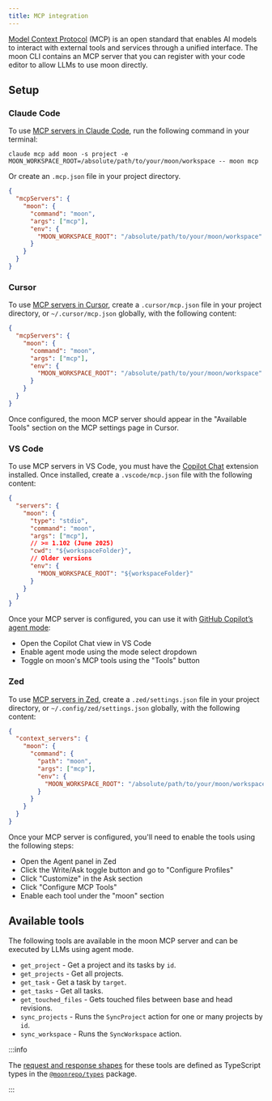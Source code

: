 ```yaml
---
title: MCP integration
---
```



<VersionLabel version="1.37.0" header />

[Model Context Protocol](https://modelcontextprotocol.io) (MCP) is an open standard that enables AI
models to interact with external tools and services through a unified interface. The moon CLI
contains an MCP server that you can register with your code editor to allow LLMs to use moon
directly.

## Setup

### Claude Code

To use [MCP servers in Claude Code](https://docs.anthropic.com/en/docs/claude-code/mcp), run the
following command in your terminal:

```shell
claude mcp add moon -s project -e MOON_WORKSPACE_ROOT=/absolute/path/to/your/moon/workspace -- moon mcp
```

Or create an `.mcp.json` file in your project directory.

```json
{
  "mcpServers": {
    "moon": {
      "command": "moon",
      "args": ["mcp"],
      "env": {
        "MOON_WORKSPACE_ROOT": "/absolute/path/to/your/moon/workspace"
      }
    }
  }
}
```

### Cursor

To use [MCP servers in Cursor](https://docs.cursor.com/context/model-context-protocol), create a
`.cursor/mcp.json` file in your project directory, or `~/.cursor/mcp.json` globally, with the
following content:

```json title=".cursor/mcp.json"
{
  "mcpServers": {
    "moon": {
      "command": "moon",
      "args": ["mcp"],
      "env": {
        "MOON_WORKSPACE_ROOT": "/absolute/path/to/your/moon/workspace"
      }
    }
  }
}
```

Once configured, the moon MCP server should appear in the "Available Tools" section on the MCP
settings page in Cursor.

### VS Code

To use MCP servers in VS Code, you must have the
[Copilot Chat](https://code.visualstudio.com/docs/copilot/chat/copilot-chat) extension installed.
Once installed, create a `.vscode/mcp.json` file with the following content:

```json title=".vscode/mcp.json"
{
  "servers": {
    "moon": {
      "type": "stdio",
      "command": "moon",
      "args": ["mcp"],
      // >= 1.102 (June 2025)
      "cwd": "${workspaceFolder}",
      // Older versions
      "env": {
        "MOON_WORKSPACE_ROOT": "${workspaceFolder}"
      }
    }
  }
}
```

Once your MCP server is configured, you can use it with
[GitHub Copilot’s agent mode](https://code.visualstudio.com/docs/copilot/chat/chat-agent-mode):

- Open the Copilot Chat view in VS Code
- Enable agent mode using the mode select dropdown
- Toggle on moon's MCP tools using the "Tools" button

### Zed

To use [MCP servers in Zed](https://zed.dev/docs/ai/mcp), create a `.zed/settings.json` file in your
project directory, or `~/.config/zed/settings.json` globally, with the following content:

```json title=".zed/settings.json"
{
  "context_servers": {
    "moon": {
      "command": {
        "path": "moon",
        "args": ["mcp"],
        "env": {
          "MOON_WORKSPACE_ROOT": "/absolute/path/to/your/moon/workspace"
        }
      }
    }
  }
}
```

Once your MCP server is configured, you'll need to enable the tools using the following steps:

- Open the Agent panel in Zed
- Click the Write/Ask toggle button and go to "Configure Profiles"
- Click "Customize" in the Ask section
- Click "Configure MCP Tools"
- Enable each tool under the "moon" section

## Available tools

The following tools are available in the moon MCP server and can be executed by LLMs using agent
mode.

- `get_project` - Get a project and its tasks by `id`.
- `get_projects` - Get all projects.
- `get_task` - Get a task by `target`.
- `get_tasks` - Get all tasks.
- `get_touched_files` - Gets touched files between base and head revisions.
  <VersionLabel version="1.38.0" />
- `sync_projects` - Runs the `SyncProject` action for one or many projects by `id`.
  <VersionLabel version="1.38.0" />
- `sync_workspace` - Runs the `SyncWorkspace` action. <VersionLabel version="1.38.0" />

:::info

The
[request and response shapes](https://github.com/moonrepo/moon/blob/master/packages/types/src/mcp.ts)
for these tools are defined as TypeScript types in the
[`@moonrepo/types`](https://www.npmjs.com/package/@moonrepo/types) package.

:::
